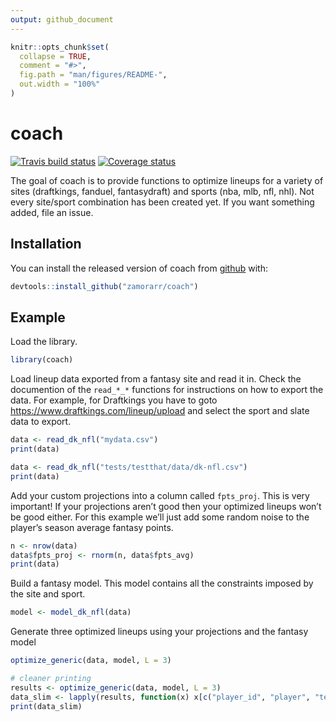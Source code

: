 ```yaml
---
output: github_document
---
```


<!-- README.md is generated from README.Rmd. Please edit that file -->

```r
knitr::opts_chunk$set(
  collapse = TRUE,
  comment = "#>",
  fig.path = "man/figures/README-",
  out.width = "100%"
)
```

# coach
[![Travis build status](https://travis-ci.org/zamorarr/coach.svg?branch=master)](https://travis-ci.org/zamorarr/coach)
[![Coverage status](https://codecov.io/gh/zamorarr/coach/branch/master/graph/badge.svg)](https://codecov.io/github/zamorarr/coach?branch=master)

The goal of coach is to provide functions to optimize lineups for a variety of sites (draftkings, fanduel, fantasydraft) and sports (nba, mlb, nfl, nhl). Not every site/sport combination has been created yet. If you want something added, file an issue.

## Installation

You can install the released version of coach from [github](https://github.com/zamorarr/coach) with:

``` r
devtools::install_github("zamorarr/coach")
```

## Example
Load the library.

```r
library(coach)
```

Load lineup data exported from a fantasy site and read it in. Check the documention of the `read_*_*` functions for instructions on how to export the data. For example, for Draftkings you have to goto [https://www.draftkings.com/lineup/upload](https://www.draftkings.com/lineup/upload) and select the sport and slate data to export.

```r
data <- read_dk_nfl("mydata.csv")
print(data)
```

```r
data <- read_dk_nfl("tests/testthat/data/dk-nfl.csv")
print(data)
```

Add your custom projections into a column called `fpts_proj`. This is very important! If your projections aren't good then your optimized lineups won't be good either. For this example we'll just add some random noise to the player's season average fantasy points.

```r
n <- nrow(data)
data$fpts_proj <- rnorm(n, data$fpts_avg)
print(data)
```

Build a fantasy model. This model contains all the constraints imposed by the site and sport.
```r
model <- model_dk_nfl(data)
```

Generate three optimized lineups using your projections and the fantasy model
```r
optimize_generic(data, model, L = 3)
```

```r
# cleaner printing
results <- optimize_generic(data, model, L = 3)
data_slim <- lapply(results, function(x) x[c("player_id", "player", "team", "position", "salary", "fpts_proj")])
print(data_slim)

```


